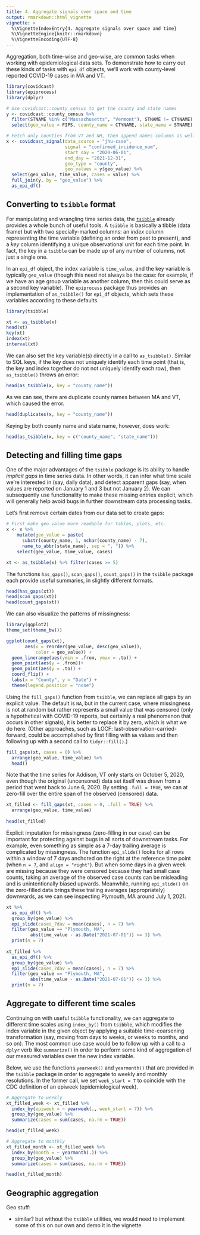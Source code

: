```yaml
---
title: 4. Aggregate signals over space and time
output: rmarkdown::html_vignette
vignette: >
  %\VignetteIndexEntry{4. Aggregate signals over space and time}
  %\VignetteEngine{knitr::rmarkdown}
  %\VignetteEncoding{UTF-8}
---
```


Aggregation, both time-wise and geo-wise, are common tasks when working with
epidemiological data sets. To demonstrate how to carry out these kinds of tasks
with `epi_df` objects, we'll work with county-level reported COVID-19 cases in
MA and VT.

```r
library(covidcast)
library(epiprocess)
library(dplyr)

# Use covidcast::county_census to get the county and state names
y <- covidcast::county_census %>% 
  filter(STNAME %in% c("Massachusetts", "Vermont"), STNAME != CTYNAME) %>%
  select(geo_value = FIPS, county_name = CTYNAME, state_name = STNAME)

# Fetch only counties from VT and NH, then append names columns as well
x <- covidcast_signal(data_source = "jhu-csse", 
                      signal = "confirmed_incidence_num",
                      start_day = "2020-06-01", 
                      end_day = "2021-12-31",
                      geo_type = "county", 
                      geo_values = y$geo_value) %>% 
  select(geo_value, time_value, cases = value) %>%
  full_join(y, by = "geo_value") %>%
  as_epi_df() 
```

## Converting to `tsibble` format

For manipulating and wrangling time series data, the
[`tsibble`](https://tsibble.tidyverts.org/index.html) already provides a whole
bunch of useful tools. A `tsibble` is basically a tibble (data frame) but with
two specially-marked columns: an *index* column representing the time variable
(defining an order from past to present), and a *key* column identifying a
unique observational unit for each time point. In fact, the key in a `tsibble`
can be made up of any number of columns, not just a single one.

In an `epi_df` object, the index variable is `time_value`, and the key variable
is typically `geo_value` (though this need not always be the case: for example,
if we have an age group variable as another column, then this could serve as a
second key variable). The `epiprocess` package thus provides an implementation
of `as_tsibble()` for `epi_df` objects, which sets these variables according to
these defaults.

```r
library(tsibble)

xt <- as_tsibble(x)
head(xt)
key(xt)
index(xt)
interval(xt)
```

We can also set the key variable(s) directly in a call to `as_tsibble()`.
Similar to SQL keys, if the key does not uniquely identify each time point (that
is, the key and index together do not not uniquely identify each row), then
`as_tsibble()` throws an error:

```r
head(as_tsibble(x, key = "county_name"))
```

As we can see, there are duplicate county names between MA and VT, which caused
the error.

```r
head(duplicates(x, key = "county_name"))
```

Keying by both county name and state name, however, does work:

```r
head(as_tsibble(x, key = c("county_name", "state_name")))
```

## Detecting and filling time gaps
 
One of the major advantages of the `tsibble` package is its ability to handle
*implicit gaps* in time series data. In other words, it can infer what time
scale we're interested in (say, daily data), and detect apparent gaps (say, when
values are reported on January 1 and 3 but not January 2). We can subsequently
use functionality to make these missing entries explicit, which will generally
help avoid bugs in further downstream data processing tasks.

Let's first remove certain dates from our data set to create gaps:

```r
# First make geo value more readable for tables, plots, etc.
x <- x %>%            
    mutate(geo_value = paste(
      substr(county_name, 1, nchar(county_name) - 7),
      name_to_abbr(state_name), sep = ", ")) %>% 
    select(geo_value, time_value, cases)

xt <- as_tsibble(x) %>% filter(cases >= 5) 
```

The functions `has_gaps()`, `scan_gaps()`, `count_gaps()` in the `tsibble`
package each provide useful summaries, in slightly different formats.

```r
head(has_gaps(xt))
head(scan_gaps(xt))
head(count_gaps(xt))
```

We can also visualize the patterns of missingness: 

```r
library(ggplot2)
theme_set(theme_bw())

ggplot(count_gaps(xt), 
       aes(x = reorder(geo_value, desc(geo_value)),
           color = geo_value)) +
  geom_linerange(aes(ymin = .from, ymax = .to)) + 
  geom_point(aes(y = .from))+
  geom_point(aes(y = .to)) + 
  coord_flip() + 
  labs(x = "County", y = "Date") + 
  theme(legend.position = "none")
```

Using the `fill_gaps()` function from `tsibble`, we can replace all gaps by an
explicit value. The default is `NA`, but in the current case, where missingness
is not at random but rather represents a small value that was censored (only a
hypothetical with COVID-19 reports, but certainly a real phenomenon that occurs
in other signals), it is better to replace it by zero, which is what we do here.
(Other approaches, such as LOCF: last-observation-carried-forward, could be
accomplished by first filling with `NA` values and then following up with a
second call to `tidyr::fill()`.)

```r
fill_gaps(xt, cases = 0) %>%
  arrange(geo_value, time_value) %>%
  head()
```

Note that the time series for Addison, VT only starts on October 5, 2020, even
though the original (uncensored) data set itself was drawn from a period that
went back to June 6, 2020. By setting `.full = TRUE`, we can at zero-fill over
the entire span of the observed (censored) data.

```r
xt_filled <- fill_gaps(xt, cases = 0, .full = TRUE) %>%
  arrange(geo_value, time_value) 
  
head(xt_filled)
```

Explicit imputation for missingness (zero-filling in our case) can be important
for protecting against bugs in all sorts of downstream tasks. For example, even
something as simple as a 7-day trailing average is complicated by missingness.
The function `epi_slide()` looks for all rows within a window of 7 days anchored
on the right at the reference time point (when `n = 7`, and `align = "right"`).
But when some days in a given week are missing because they were censored
because they had small case counts, taking an average of the observed case
counts can be misleading and is unintentionally biased upwards. Meanwhile,
running `epi_slide()` on the zero-filled data brings these trailing averages
(appropriately) downwards, as we can see inspecting Plymouth, MA around July 1,
2021.

```r
xt %>% 
  as_epi_df() %>%
  group_by(geo_value) %>%
  epi_slide(cases_7dav = mean(cases), n = 7) %>%
  filter(geo_value == "Plymouth, MA",
         abs(time_value - as.Date("2021-07-01")) <= 3) %>%
  print(n = 7)
         
xt_filled %>% 
  as_epi_df() %>%
  group_by(geo_value) %>%
  epi_slide(cases_7dav = mean(cases), n = 7) %>%
  filter(geo_value == "Plymouth, MA",
         abs(time_value - as.Date("2021-07-01")) <= 3) %>%
  print(n = 7)
```

## Aggregate to different time scales 

Continuing on with useful `tsibble` functionality, we can aggregate to different
time scales using `index_by()` from `tsibble`, which modifies the index variable 
in the given object by applying a suitable time-coarsening transformation (say,
moving from days to weeks, or weeks to months, and so on). The most common use 
case would be to follow up with a call to a `dplyr` verb like `summarize()` in 
order to perform some kind of aggregation of our measured variables over the new
index variable.

Below, we use the functions `yearweek()` and `yearmonth()` that are provided in 
the `tsibble` package in order to aggregate to weekly and monthly resolutions. 
In the former call, we set `week_start = 7` to coincide with the CDC definition 
of an epiweek (epidemiological week).

```r
# Aggregate to weekly
xt_filled_week <- xt_filled %>%
  index_by(epiweek = ~ yearweek(., week_start = 7)) %>%
  group_by(geo_value) %>% 
  summarize(cases = sum(cases, na.rm = TRUE))

head(xt_filled_week)

# Aggregate to monthly
xt_filled_month <- xt_filled_week %>%
  index_by(month = ~ yearmonth(.)) %>%
  group_by(geo_value) %>% 
  summarize(cases = sum(cases, na.rm = TRUE)) 

head(xt_filled_month)
```

## Geographic aggregation  

Geo stuff:

- similar? but without the `tsibble` utilities, we would need to implement some 
  of this on our own and demo it in the vignette